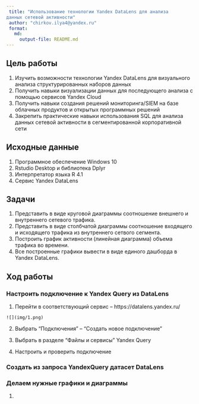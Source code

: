 ```yaml
---
 title: "Использование технологии Yandex DataLens для анализа
данных сетевой активности"
 author: "chirkov.ilya4@yandex.ru"
 format: 
   md:
     output-file: README.md
---
```


## Цель работы 

1. Изучить возможности технологии Yandex DataLens для визуального анализа
структурированных наборов данных
2. Получить навыки визуализации данных для последующего анализа с помощью
сервисов Yandex Cloud
3. Получить навыки создания решений мониторинга/SIEM на базе облачных
продуктов и открытых программных решений
4. Закрепить практические навыки использования SQL для анализа данных сетевой
активности в сегментированной корпоративной сети

## Исходные данные 
 
1. Программное обеспечение Windows 10 
2. Rstudio Desktop и библиотека Dplyr
3. Интерпретатор языка R 4.1
4. Сервис Yandex DataLens

## Задачи

1. Представить в виде круговой диаграммы соотношение внешнего и внутреннего
сетевого трафика.
2. Представить в виде столбчатой диаграммы соотношение входящего и
исходящего трафика из внутреннего сетвого сегмента.
3. Построить график активности (линейная диаграмма) объема трафика во
времени.
4. Все построенные графики вывести в виде единого дашборда в Yandex DataLens.

## Ход работы

###  Настроить подключение к Yandex Query из DataLens

  1.  Перейти в соответствующий сервис – https://datalens.yandex.ru/
  
    ![](img/1.png)
 
  2. Выбрать “Подключения” – “Создать новое подключение”
    
  3. Выбрать в разделе “Файлы и сервисы” Yandex Query
  
  4. Настроить и проверить подключение
  
### Создать из запроса YandexQuery датасет DataLens

### Делаем нужные графики и диаграммы

  1.

